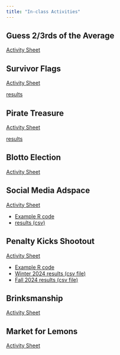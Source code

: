 ```yaml
---
title: "In-class Activities"
---
```


## Guess 2/3rds of the Average

[Activity Sheet](01GuessTwoThirds/GuessTwoThirds.html)

## Survivor Flags

[Activity Sheet](02SurvivorFlags/SurvivorFlags.html)

[results](02SurvivorFlags/results.qmd)

## Pirate Treasure

[Activity Sheet](03PirateTreasure/PirateTreasure.qmd)

[results](03PirateTreasure/W2024-Results.csv)

## Blotto Election

[Activity Sheet](04BlottoElection/BlottoElection.qmd)

## Social Media Adspace

[Activity Sheet](05CournotComp/cournotcomp.qmd)

  * [Example R code](05CournotComp/results.qmd)
  * [results (csv)](05CournotComp/EC327F24-activity5_results.csv)

## Penalty Kicks Shootout

[Activity Sheet](06PenaltyKicks/penaltykicks.qmd)

  * [Example R code](06PenaltyKicks/penaltykicks_results.qmd)
  * [Winter 2024 results (csv file)](06PenaltyKicks/EC327W24-activity6_results.csv)
  * [Fall 2024 results (csv file)](06PenaltyKicks/EC327F24-activity6_results.csv)

## Brinksmanship

[Activity Sheet](07Brinksmanship/brinksmanship.qmd)

## Market for Lemons

[Activity Sheet](LemonsMarket/activitysheet.qmd)
